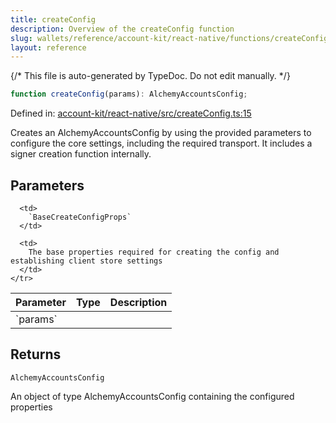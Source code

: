 ```yaml
---
title: createConfig
description: Overview of the createConfig function
slug: wallets/reference/account-kit/react-native/functions/createConfig
layout: reference
---
```


{/* This file is auto-generated by TypeDoc. Do not edit manually. */}

```ts
function createConfig(params): AlchemyAccountsConfig;
```

Defined in: [account-kit/react-native/src/createConfig.ts:15](https://github.com/alchemyplatform/aa-sdk/blob/17aad1f572375d42a06c7e3238078a88a435d459/account-kit/react-native/src/createConfig.ts#L15)

Creates an AlchemyAccountsConfig by using the provided parameters to configure the core settings, including the required transport. It includes a signer creation function internally.

## Parameters

<table>
  <thead>
    <tr>
      <th align="left">Parameter</th>
      <th align="left">Type</th>
      <th align="left">Description</th>
    </tr>
  </thead>

  <tbody>
    <tr>
      <td>
        `params`
      </td>

      <td>
        `BaseCreateConfigProps`
      </td>

      <td>
        The base properties required for creating the config and establishing client store settings
      </td>
    </tr>

  </tbody>
</table>

## Returns

`AlchemyAccountsConfig`

An object of type AlchemyAccountsConfig containing the configured properties
